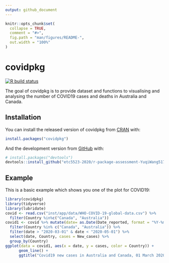 ```yaml
---
output: github_document
---
```


<!-- README.md is generated from README.Rmd. Please edit that file -->

```r
knitr::opts_chunk$set(
  collapse = TRUE,
  comment = "#>",
  fig.path = "man/figures/README-",
  out.width = "100%"
)
```

# covidpkg

<!-- badges: start -->
[![R build status](https://github.com/etc5523-2020/r-package-assessment-YuqiWang517/workflows/R-CMD-check/badge.svg)](https://github.com/etc5523-2020/r-package-assessment-YuqiWang517/actions)
<!-- badges: end -->

The goal of covidpkg is to provide dataset and functions to visualising and analysing the number of COVID19 cases
 and deaths in Australia and Canada.

## Installation

You can install the released version of covidpkg from [CRAN](https://CRAN.R-project.org) with:

``` r
install.packages("covidpkg")
```

And the development version from [GitHub](https://github.com/) with:

``` r
# install.packages("devtools")
devtools::install_github("etc5523-2020/r-package-assessment-YuqiWang517")
```
## Example

This is a basic example which shows you one of the plot for COVID19:

```r
library(covidpkg)
library(tidyverse)
library(lubridate)
covid <- read.csv("inst/app/data/WHO-COVID-19-global-data.csv") %>%
  filter(Country %in%c("Canada", "Australia"))
covid1 <- covid %>% mutate(date= as.Date(Date_reported, format = "%Y-%m-%d")) %>%
  filter(Country %in% c("Canada", "Australia")) %>%
  filter(date > "2020-03-01" & date < "2020-05-01") %>%
  select(date, Country, cases = New_cases) %>%
  group_by(Country)
ggplot(data = covid1, aes(x = date, y = cases, color = Country)) +
      geom_line() +
      ggtitle("Covid19 new cases in Australia and Canada, 01 March 2020 - 01 May 2020") 
```


